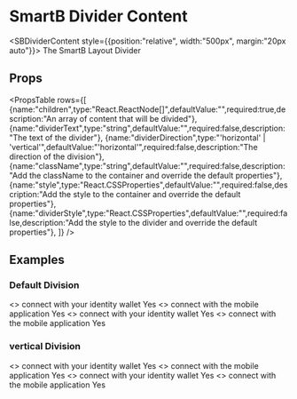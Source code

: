 
<Meta title="Overview|Components/SB/DividerContent" />

# SmartB Divider Content


<SBDividerContent style={{position:"relative", width:"500px", margin:"20px auto"}}>
    <Typography variant="body2" color="textSecondary" component="p" align="center">
      The SmartB Layout
    </Typography>
    <Typography variant="body2" color="textSecondary" component="p" align="center">
      Divider
    </Typography>
</SBDividerContent>


## Props

<PropsTable 
rows={[
    {name:"children",type:"React.ReactNode[]",defaultValue:"",required:true,description:"An array of content that will be divided"},
    {name:"dividerText",type:"string",defaultValue:"",required:false,description:"The text of the divider"},
    {name:"dividerDirection",type:"'horizontal' | 'vertical'",defaultValue:"'horizontal'",required:false,description:"The direction of the division"},
    {name:"className",type:"string",defaultValue:"",required:false,description:"Add the className to the container and override the default properties"},
    {name:"style",type:"React.CSSProperties",defaultValue:"",required:false,description:"Add the style to the container and override the default properties"},
    {name:"dividerStyle",type:"React.CSSProperties",defaultValue:"",required:false,description:"Add the style to the divider and override the default properties"},
]} />

## Examples

### Default Division
<Preview>
    <SBDividerContent>
        <>
            <Typography variant="body2" color="textSecondary" component="p" align="center">
                connect with your identity wallet
            </Typography>
            <SBButton style={{margin:"20px auto", display:"block", position:"relative"}}>Yes</SBButton>
        </>
        <>
            <Typography variant="body2" color="textSecondary" component="p" align="center">
                connect with the mobile application
            </Typography>
            <SBButton style={{margin:"20px auto", display:"block", position:"relative"}}>Yes</SBButton>
        </>
    </SBDividerContent>
    <SBDividerContent dividerText="Or">
        <>
            <Typography variant="body2" color="textSecondary" component="p" align="center">
                connect with your identity wallet
            </Typography>
            <SBButton style={{margin:"20px auto", display:"block", position:"relative"}}>Yes</SBButton>
        </>
        <>
            <Typography variant="body2" color="textSecondary" component="p" align="center">
                connect with the mobile application
            </Typography>
            <SBButton style={{margin:"20px auto", display:"block", position:"relative"}}>Yes</SBButton>
        </>
    </SBDividerContent>
</Preview>

### vertical Division
<Preview>
    <SBDividerContent dividerDirection="vertical">
        <>
            <Typography variant="body2" color="textSecondary" component="p" align="center">
                connect with your identity wallet
            </Typography>
            <SBButton style={{margin:"20px auto", display:"block", position:"relative"}}>Yes</SBButton>
        </>
        <>
            <Typography variant="body2" color="textSecondary" component="p" align="center">
                connect with the mobile application
            </Typography>
            <SBButton style={{margin:"20px auto", display:"block", position:"relative"}}>Yes</SBButton>
        </>
    </SBDividerContent>
    <SBDividerContent dividerDirection="vertical" dividerText="And">
        <>
            <Typography variant="body2" color="textSecondary" component="p" align="center">
                connect with your identity wallet
            </Typography>
            <SBButton style={{margin:"20px auto", display:"block", position:"relative"}}>Yes</SBButton>
        </>
        <>
            <Typography variant="body2" color="textSecondary" component="p" align="center">
                connect with the mobile application
            </Typography>
            <SBButton style={{margin:"20px auto", display:"block", position:"relative"}}>Yes</SBButton>
        </>
    </SBDividerContent>
</Preview>